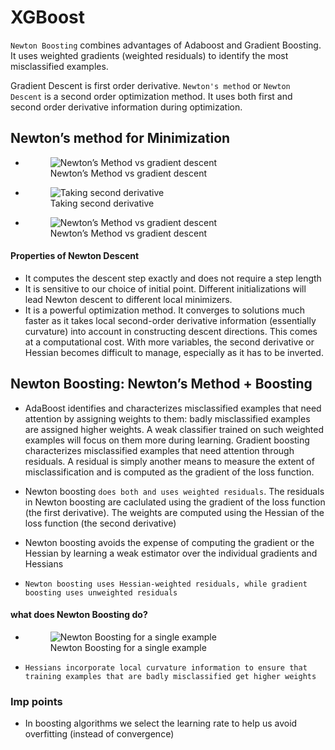 # XGBoost

`Newton Boosting` combines advantages of Adaboost and Gradient Boosting. It uses weighted gradients (weighted residuals) to identify the most misclassified examples.

Gradient Descent is first order derivative. `Newton's method` or `Newton Descent` is a second order optimization method. It uses both first and second order derivative information during optimization.


## Newton's method for Minimization
* ![Newton's Method vs gradient descent](/Images/newton_descent.png)

* ![Taking second derivative](/Images/second_derivative.png)


* ![Newton's Method vs gradient descent](/Images/newton_descent_vs_gd.png)


#### Properties of Newton Descent
* It computes the descent step exactly and does not require a step length
* It is sensitive to our choice of initial point. Different initializations will lead Newton descent to different local minimizers. 
* It is a powerful optimization method. It converges to solutions much faster as it takes local second-order derivative information (essentially curvature) into account in constructing descent directions. This comes at a computational cost. With more variables, the second derivative or Hessian becomes difficult to manage, especially as it has to be inverted.

## Newton Boosting: Newton's Method + Boosting
* AdaBoost identifies and characterizes misclassified examples that need attention by assigning weights to them: badly misclassified examples are assigned higher weights. A weak classifier trained on such weighted examples will focus on them more during learning.
Gradient boosting characterizes misclassified examples that need attention through residuals. A residual is simply another means to measure the extent of misclassification and is computed as the gradient of the loss function.

* Newton boosting `does both and uses weighted residuals`. The residuals in Newton boosting are caclulated using the gradient of the loss function (the first derivative). The weights are computed using the Hessian of the loss function (the second derivative)

* Newton boosting avoids the expense of computing the gradient or the Hessian by learning a weak estimator
over the individual gradients and Hessians

* `Newton boosting uses Hessian-weighted residuals, while gradient boosting uses unweighted residuals`


#### what does Newton Boosting do?

* ![Newton Boosting for a single example](/Images/newton_boosting.png)

* `Hessians incorporate local curvature information to ensure that training examples that are badly misclassified get higher weights`

### Imp points
* In boosting algorithms we select the learning rate to help us avoid overfitting (instead of convergence)